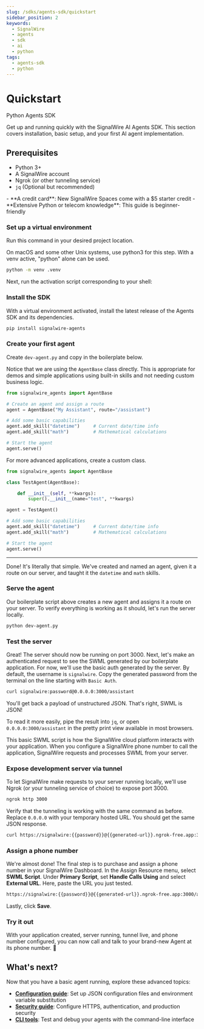 ```yaml
---
slug: /sdks/agents-sdk/quickstart
sidebar_position: 2
keywords:
  - SignalWire
  - agents
  - sdk
  - ai
  - python
tags:
  - agents-sdk
  - python
---
```



# Quickstart

<Subtitle>Python Agents SDK</Subtitle>

Get up and running quickly with the SignalWire AI Agents SDK. 
This section covers installation, basic setup, and your first AI agent implementation.

<div className="row">

<div className="col col--6">

## Prerequisites

- Python 3+
- A SignalWire account
- Ngrok (or other tunneling service)
- `jq` (Optional but recommended)

</div>

<div className="col col--6">

<Admonition type="tip" icon="😎" title="You don't need:">
    - **A credit card**: New SignalWire Spaces come with a $5 starter credit
    - **Extensive Python or telecom knowledge**: This guide is beginner-friendly
</Admonition>

</div>
</div>

<Steps>

### Set up a virtual environment

Run this command in your desired project location.

On macOS and some other Unix systems, use python3 for this step.
With a venv active, "python" alone can be used.

```bash
python -m venv .venv
```

Next, run the activation script corresponding to your shell:

<VenvScript/>

### Install the SDK

With a virtual environment activated, 
install the latest release of the Agents SDK and its dependencies.

```bash
pip install signalwire-agents
```

### Create your first agent

Create `dev-agent.py` and copy in the boilerplate below.

<Tabs>

<TabItem value="agentbase" label="Use AgentBase class">

Notice that we are using the `AgentBase` class directly.
This is appropriate for demos and simple applications using built-in skills and not needing custom business logic.

```python title="dev-agent.py"
from signalwire_agents import AgentBase

# Create an agent and assign a route
agent = AgentBase("My Assistant", route="/assistant")

# Add some basic capabilities
agent.add_skill("datetime")     # Current date/time info
agent.add_skill("math")         # Mathematical calculations

# Start the agent
agent.serve()
```

</TabItem>

<TabItem value="customclass" label="Create a custom class">

For more advanced applications, create a custom class.

```python title="dev-agent.py"
from signalwire_agents import AgentBase

class TestAgent(AgentBase):

    def __init__(self, **kwargs):
        super().__init__(name="test", **kwargs)

agent = TestAgent()

# Add some basic capabilities
agent.add_skill("datetime")     # Current date/time info
agent.add_skill("math")         # Mathematical calculations

# Start the agent
agent.serve()
```

</TabItem>

</Tabs>

---

Done! It's literally that simple.
We've created and named an agent, given it a route on our server,
and taught it the `datetime` and `math` skills.

### Serve the agent

Our boilerplate script above creates a new agent and assigns it a route on your server.
To verify everything is working as it should,
let's run the server locally.

```bash
python dev-agent.py
```

### Test the server

Great! The server should now be running on port 3000.
Next, let's make an authenticated request to see the SWML generated by our boilerplate application.
For now, we'll use the basic auth generated by the server.
By default, the username is `signalwire`.
Copy the generated password from the terminal on the line starting with `Basic Auth`.

```bash
curl signalwire:password@0.0.0.0:3000/assistant
```

You'll get back a payload of unstructured JSON.
That's right, SWML is JSON!

To read it more easily, pipe the result into `jq`, or open 
`0.0.0.0:3000/assistant`
in the pretty print view available in most browsers.

This basic SWML script is how the SignalWire cloud platform interacts with your application.
When you configure a SignalWire phone number to call the application,
SignalWire requests and processes SWML from your server.

### Expose development server via tunnel

To let SignalWire make requests to your server running locally,
we'll use Ngrok (or your tunneling service of choice) to expose port 3000.

```bash
ngrok http 3000
```

Verify that the tunneling is working with the same command as before.
Replace `0.0.0.0` with your temporary hosted URL.
You should get the same JSON response.

```bash
curl https://signalwire:{{password}}@{{generated-url}}.ngrok-free.app:3000/assistant
```

### Assign a phone number

We're almost done!
The final step is to purchase and assign a phone number in your SignalWire Dashboard.
In the Assign Resource menu, select **SWML Script**.
Under **Primary Script**, set **Handle Calls Using** and select **External URL**.
Here, paste the URL you just tested.

```bash
https://signalwire:{{password}}@{{generated-url}}.ngrok-free.app:3000/assistant
```

Lastly, click **Save**.

### Try it out

With your application created, server running, tunnel live, and phone number configured,
you can now call and talk to your brand-new Agent at its phone number. 🎉

</Steps>

## What's next?

Now that you have a basic agent running, explore these advanced topics:

- **[Configuration guide](/sdks/agents-sdk/configuration)**: Set up JSON configuration files and environment variable substitution
- **[Security guide](/sdks/agents-sdk/security)**: Configure HTTPS, authentication, and production security
- **[CLI tools](/sdks/agents-sdk/cli)**: Test and debug your agents with the command-line interface
